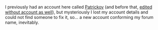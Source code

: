 I previously had an account here called [[Special:Contributions/Patrickov|Patrickov]] (and before that, [[Special:Contributions/202.82.202.157|edited without account as well]]), but mysteriously I lost my account details and could not find someone to fix it, so... a new account conforming my forum name, inevitably.